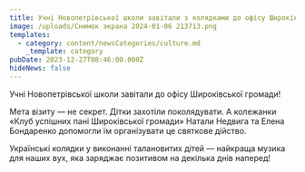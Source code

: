 ```yaml
---
title: Учні Новопетрівської школи завітали з колядками до офісу Широківської громади
image: /uploads/Снимок экрана 2024-01-06 213713.png
templates:
  - category: content/newsCategories/culture.md
    _template: category
pubDate: 2023-12-27T08:46:00.000Z
hideNews: false
---
```


Учні Новопетрівської школи завітали до офісу Широківської громади!

Мета візиту — не секрет. Дітки захотіли поколядувати. А колежанки «Клуб успішних пані Широківської громади» Натали Недвига та Елена Бондаренко допомогли їм організувати це святкове дійство.

Українські колядки у виконанні талановитих дітей — найкраща музика для наших вух, яка заряджає позитивом на декілька днів наперед!
